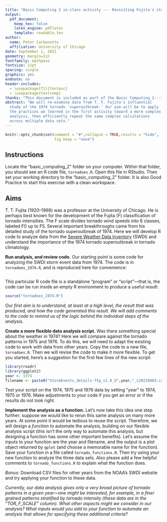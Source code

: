 ```yaml
---
title: "Basic Computing 2 in-class activity --- Revisiting Fujita's study of the 1974 tornado superoutbreak"
output:
  pdf_document:
    keep_tex: false
    latex_engine: pdflatex
    template: readable.tex
author:
  name: Peter Carbonetto
  affiliation: University of Chicago
date: September 1, 2021
geometry: margin=1in
fontfamily: mathpazo
fontsize: 11pt
spacing: single
graphics: yes
endnote: no
header-includes:
  - \usepackage[T1]{fontenc}
  - \usepackage{textcomp}
thanks: "This document is included as part of the Basic Computing 2---Introduction to R tutorial packet for the BSD qBio Bootcamp, University of Chicago, 2021. **Current version**: `r format(Sys.time(), '%B %d, %Y')`; **Corresponding author**: pcarbo@uchicago.edu."
abstract: "We will re-examine data from T. T. Fujita's influential
  study of the 1974 tornado 'superoutbreak.' Our aim will be to apply
  the practices we learned in the first activity toward a more complex
  analysis, then efficiently repeat the same complex calculations
  across multiple data sets."
---
```


```r
knitr::opts_chunk$set(comment = "#",collapse = TRUE,results = "hide",
                      fig.keep = "none")
```

## Instructions

Locate the "basic_computing_2" folder on your computer. Within that
folder, you should see an R code file, `tornadoes.R`. Open this file
in RStudio. Then set your working directory to the "basic_computing_2"
folder. It is also Good Practice to start this exercise with a clean
workspace.

## Aims

T. T. Fujita (1920--1998) was a professor at the University of
Chicago. He is perhaps best known for the development of the Fujita
(F) classification of tornado intensities. The F scale divides tornado
wind speeds into 6 classes, labeled F0 up to F5. Several important
breakthroughs came from his detailed study of the tornado superoutbreak
of 1974. Here we will develop R code to analyze data from the
[Severe Weather Data Inventory][swdi] (SWDI) and understand the
importance of the 1974 tornado superoutbreak in tornado climatology.

**Run analysis, and review code.** Our starting point is some code for
analyzing the SWDI storm event data from 1974. The code is in 
`tornadoes_1974.R`, and is reproduced here for convenience:

<!-- File downloaded from https://www.ncei.noaa.gov/pub/data/swdi/stormevents/csvfiles/StormEvents_details-ftp_v1.0_d1974_c20210803.csv.gz -->

```r
```

This particular R code file is a standalone "program" or
"script"---that is, the code can be run inside an empty R environment
to produce a useful result:

```r
source("tornadoes_1974.R")
```

*Our first aim is to understand, at least at a high level, the result
that was produced, and how the code generated this result. We will add
comments to the code to remind us of the logic behind the individual
steps of the analysis.*

**Create a more flexible data analysis script.** Was there something
special about the weather in 1974? Here we will compare against the
tornado patterns in 1975 and 1976. To do this, we will need to adapt
the existing code to work with data from other years. Copy the code to
a new file, `tornadoes.R`. Then we will revise the code to make it
more flexible.  To get you started, here's a suggestion for the first
few lines of the new script:

```r
library(readr)
library(ggplot2)
year <- 1974
filename <- paste0("StormEvents_details-ftp_v1.0_d",year,"_c20210803.csv.gz")
```

Test your script on the 1974, 1975 and 1976 data by setting "year" to
1974, 1975 or 1976. Make adjustments to your code if you get an
error or if the results do not look right.

**Implement the analysis as a function.** Let's now take this idea one
step further: suppose we would like to rerun this same analysis on
many more years. At some point it would be tedious to reuse the
script. Therefore, we will design a *function* to automate the
analysis, building on our flexible analysis script (this isn't the
only way to automate this analysis, but designing a function has some
other important benefits). Let's assume the inputs to your function
are the year and filename, and the output is a plot object returned by
`qplot` (and choose a memorable name for the function). Save your
function in a file called `tornado_functions.R`. Then try using your
new function to analyze the three data sets. Also please add a few
helpful comments to `tornado_functions.R` to explain what the function
does.

*Bonus:* Download CSV files for other years from the NOAA's SWDI
website and try applying your function to these data.

*Currently, our data analysis gives only a very broad picture of
tornado patterns in a given year---one might be interested, for
example, in a finer grained patterns stratified by tornado intensity
(these data are in the "TOR_F_SCALE" column). What other aspects might
we consider in our analysis? What inputs would you add to your
function to automate an analysis that allows for specifying these
additional criteria?*

[swdi]: https://www.ncdc.noaa.gov/severe-weather/severe-weather-data-inventory
